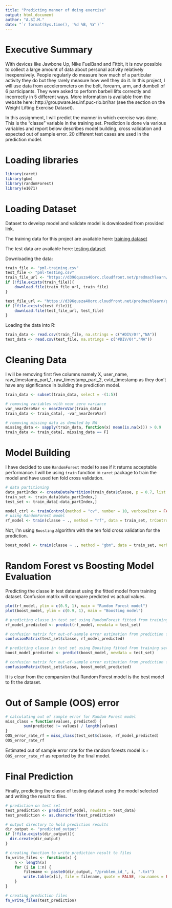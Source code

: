---
title: "Predicting manner of doing exercise"
output: html_document
author: "A.SI.M."
date: "`r format(Sys.time(), '%d %B, %Y')`"
---

Executive Summary
===

With devices like Jawbone Up, Nike FuelBand and Fitbit, it is now possible to collect a large amount of data about personal activity relatively inexpensively. People regularly do measure how much of a particular activity they do but they rarely measure how well they do it. In this project, I will use data from accelerometers on the belt, forearm, arm, and dumbell of 6 participants. They were asked to perform barbell lifts correctly and incorrectly in 5 different ways. More information is available from the website here: http://groupware.les.inf.puc-rio.br/har (see the section on the Weight Lifting Exercise Dataset).

In this assignment, I will predict the manner in which exercise was done. This is the "classe" variable in the training set. Prediction is done via various variables and report below describes model building, cross validation and expected out of sample error. 20 different test cases are used in the prediction model.


Loading libraries
===
```{r loadinglibrary}
library(caret)
library(gbm)
library(randomForest)
library(e1071)
```

Loading Dataset
===
Dataset to develop model and validate model is downloaded from provided link.

The training data for this project are available here:
[training dataset](https://d396qusza40orc.cloudfront.net/predmachlearn/pml-training.csv)

The test data are available here:
[testing dataset](https://d396qusza40orc.cloudfront.net/predmachlearn/pml-testing.csv)

Downloading the data: 
```{r downloaddata}
train_file <- "pml-training.csv"
test_file <- "pml-testing.csv" 
train_file_url <- "https://d396qusza40orc.cloudfront.net/predmachlearn/pml-training.csv"
if (!file.exists(train_file)){
    download.file(train_file_url, train_file)    
}

test_file_url <- "https://d396qusza40orc.cloudfront.net/predmachlearn/pml-testing.csv"
if (!file.exists(test_file)){
    download.file(test_file_url, test_file)  
}
```

Loading the data into R:
```{r loaddata, echo=TRUE, cache=TRUE}
train_data <- read.csv(train_file, na.strings = c("#DIV/0!","NA"))
test_data <- read.csv(test_file, na.strings = c("#DIV/0!","NA"))
```

# Cleaning Data

I will be removing first five columns namely X, user_name, raw_timestamp_part_1, raw_timestamp_part_2, cvtd_timestamp as they don't have any significance in building the prediction model. 

```{r cleaningdata}
train_data <- subset(train_data, select = -(1:5))

# removing variables with near zero variance
var_nearZeroVar <- nearZeroVar(train_data)
train_data <- train_data[, -var_nearZeroVar]

# removing missing data as denoted by NA
missing_data <- sapply(train_data, function(x) mean(is.na(x))) > 0.9
train_data <- train_data[, missing_data == F]
```

Model Building
===
I have decided to use `RandomForest` model to see if it returns acceptable performance. I will be using `train` function in `caret` package to train the model and have used ten fold cross validation.
```{r randomforest, cache=TRUE}
# data partitioning
data_partIndex <- createDataPartition(train_data$classe, p = 0.7, list = FALSE)
train_set <- train_data[data_partIndex,]
test_set <- train_data[-data_partIndex,]

model_ctrl <- trainControl(method = "cv", number = 10, verboseIter = FALSE)
# using RandomForest model
rf_model <- train(classe ~ ., method = "rf", data = train_set, trControl = model_ctrl)
```

Not, I'm using `Boosting` algorithm with the ten fold cross validation for the prediction.
```{r boosting, cache = TRUE}
boost_model <- train(classe ~ ., method = "gbm", data = train_set, verbose = FALSE, trControl = model_ctrl)
```

Random Forest vs Boosting Model Evaluation
===
Predicting the classe in test dataset using the fitted model from training dataset. Confusion matrix will compare predicted vs actual values.
```{r Fitevaluation, cache=TRUE}
plot(rf_model, ylim = c(0.9, 1), main = "Random Forest model")
plot(boost_model, ylim = c(0.9, 1), main = "Boosting model")

# predicting classe in test set using RandomForest fitted from training set
rf_model_predicted <- predict(rf_model, newdata = test_set)

# confusion matrix for out-of-sample error estimation from prediction for RF fitted
confusionMatrix(test_set$classe, rf_model_predicted)

# predicting classe in test set using Boosting fitted from training set
boost_model_predicted <- predict(boost_model, newdata = test_set)

# confusion matrix for out-of-sample error estimation from prediction for Boosting fitted
confusionMatrix(test_set$classe, boost_model_predicted)
```

It is clear from the comparsion that Random Forest model is the best model to fit the dataset. 

Out of Sample (OOS) error
===
```{r oos, cache=TRUE}
# calculating out of sample error for Random Forest model
miss_class = function(values, predicted) {
        sum(predicted != values) / length(values)
}
OOS_error_rate_rf = miss_class(test_set$classe, rf_model_predicted)
OOS_error_rate_rf
```

Estimated out of sample error rate for the random forests model is `r OOS_error_rate_rf` as reported by the final model.

Final Prediction
===
Finally, predicting the classe of testing dataset using the model selected and writing the result to files.
```{r prediction, cache=TRUE}
# prediction on test set
test_prediction <- predict(rf_model, newdata = test_data)
test_prediction <- as.character(test_prediction)

# output directory to hold prediction results
dir_output <- "predicted_output"
if (!file.exists(dir_output)){
  dir.create(dir_output)
}

# creating function to write prediction result to files
fn_write_files <- function(x) {
    n <- length(x)
    for (i in 1:n) {
        filename <- paste0(dir_output, "/problem_id_", i, ".txt")
        write.table(x[i], file = filename, quote = FALSE, row.names = FALSE, col.names = FALSE)
    }
}

# creating prediction files
fn_write_files(test_prediction)
```
